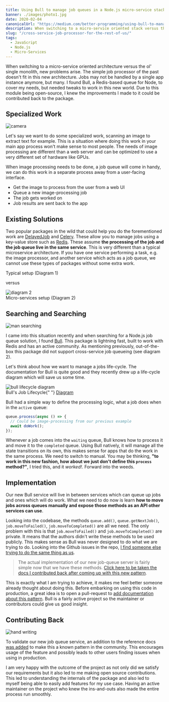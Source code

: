 ```yaml
---
title: Using Bull to manage job queues in a Node.js micro-service stack
banner: ./images/photo1.jpg
date: 2020-02-04
canonicalUrl: "https://medium.com/better-programming/using-bull-to-manage-job-queues-in-a-node-js-micro-service-stack-7a6257e64509"
description: When switching to a micro-service oriented stack versus the ol' single monolith, new problems arise.
slug: "/cross-service-job-processor-for-the-rest-of-us/"
tags:
  - JavaScript
  - Node.js
  - Micro-Services
---
```


When switching to a micro-service oriented architecture versus the ol' single monolith, new problems arise. The simple job processor of the past doesn't fit in this new architecture. Jobs may not be handled by a single app instance anymore, but many. I found Bull, a Redis-based queue for Node, to cover my needs, but needed tweaks to work in this new world. Due to this module being open-source, I knew the improvements I made to it could be contributed back to the package.

## Specialized Work

<div class="Image__Small">
  <img
    src="https://res.cloudinary.com/dscgr6mcw/image/upload/v1580822906/bull-post/photo2.png"
    alt="camera"
  />
</div>

Let's say we want to do some specialized work, scanning an image to extract text for example. This is a situation where doing this work in your main app process won't make sense to most people. The needs of image processing are different than a web server and can be optimized to use a very different set of hardware like GPUs.

When image processing needs to be done, a job queue will come in handy, we can do this work in a separate process away from a user-facing interface.

- Get the image to process from the user from a web UI
- Queue a new image-processing job
- The job gets worked on
- Job results are sent back to the app

## Existing Solutions

Two popular packages in the wild that could help you do the forementioned work are [DelayedJob](https://github.com/collectiveidea/delayed_job/) and [Celery](http://www.celeryproject.org/). These allow you to manage jobs using a key-value store such as [Redis](https://redis.io/). These assume **the processing of the job and the job queue live in the same service**. This is very different than a typical microservice architecture. If you have one service performing a task, e.g. the image processor, and another service which acts as a job queue, we cannot use these types of packages without some extra work.

<div class="Image__Medium">
  <img
    src="https://res.cloudinary.com/dscgr6mcw/image/upload/v1549120910/bull-post/bull-1.png"
    alt=""
  />
  <figcaption>Typical setup (Diagram 1)</figcaption>
</div>

versus

<div class="Image__Medium">
  <img
    src="https://res.cloudinary.com/dscgr6mcw/image/upload/v1549120910/bull-post/bull-post2.png"
    alt="diagram 2"
  />
  <figcaption>Micro-services setup (Diagram 2)</figcaption>
</div>

## Searching and Searching

<div class="Image__Small">
  <img
    src="https://res.cloudinary.com/dscgr6mcw/image/upload/v1587562908/bull-post/photo3.png"
    alt="man searching"
  />
</div>

I came into this situation recently and when searching for a Node.js job queue solution, I found [Bull](https://github.com/OptimalBits/bull). This package is lightning fast, built to work with Redis and has an active community. As mentioning previously, out-of-the-box this package did not support cross-service job queueing (see diagram 2).

Let's think about how we want to manage a jobs life-cycle. The documentation for Bull is quite good and they recently drew up a life-cycle diagram which will save us some time.

<div class="Image__Medium">
  <img
    src="https://res.cloudinary.com/dscgr6mcw/image/upload/v1549120910/bull-post/job-lifecycle.png"
    alt="bull lifecycle diagram"
  />
  <figcaption>
    Bull's Job Lifecycle{" "}
    <a
      href="https://github.com/OptimalBits/bull/blob/develop/docs/job-lifecycle.png"
      target="_blank"
    >
      Diagram
    </a>
  </figcaption>
</div>

Bull had a simple way to define the processing logic, what a job does when in the `active` queue:

```javascript
queue.process(async () => {
  // Could be image-processing from our previous example
  await doWork();
});
```

Whenever a job comes into the `waiting` queue, Bull knows how to process it and move it to the `completed` queue. Using Bull natively, it will manage all the state transitions on its own, this makes sense for apps that do the work in the same process. We need to switch to manual. You may be thinking, **"to work in this new fashion, how about we just don't define this `process` method?"**, I tried this, and it _worked!_. Forward into the weeds.

## Implementation

Our new Bull service will live in between services which can queue up jobs and ones which will do work. What we need to do now is learn **how to move jobs across queues manually and expose those methods as an API other services can use**.

Looking into the codebase, the methods `queue.add()`, `queue.getNextJob()`, `job.moveToFailed()`, `job.moveToCompleted()` are all we need. The only problem with this is that `job.moveToFailed()` and `job.moveToCompleted()` are private. It means that the authors didn't write these methods to be used publicly. This makes sense as Bull was never designed to do what we are trying to do. Looking into the Github issues in the repo, [I find someone else trying to do the same thing as us](https://github.com/OptimalBits/bull/issues/790).

> The actual implementation of our new job-queue server is fairly simple now that we have these methods. [Click here to be taken the docs I contributed back after coming up with this new pattern](https://github.com/OptimalBits/bull/blob/develop/PATTERNS.md#manually-fetching-jobs).

This is exactly what I am trying to achieve, it makes me feel better someone already thought about doing this. Before embarking on using this code in production, a great idea is to open a pull-request to [add documentation about this pattern](https://github.com/OptimalBits/bull/pull/1017/files#diff-375fc823554b090375d9c47199cb5ee2R201). Bull is a fairly active project so the maintainer or contributors could give us good insight.

## Contributing Back

<div class="Image__Small">
  <img
    src="https://res.cloudinary.com/dscgr6mcw/image/upload/v1587562909/bull-post/photo5.png"
    alt="hand writing"
  />
</div>

To validate our new job queue service, an addition to the reference docs <a href="https://github.com/OptimalBits/bull/pull/1017/files#diff-375fc823554b090375d9c47199cb5ee2R201" target="_blank">was added</a> to make this a known pattern in the community. This encourages usage of the feature and possibly leads to other users finding issues when using in production.

I am very happy with the outcome of the project as not only did we satisfy our requirements but it also led to me making open source contributions. This led to understanding the internals of the package and also led to myself being able to easily add features for my use case. Having an active maintainer on the project who knew the ins-and-outs also made the entire process run smoothly.
